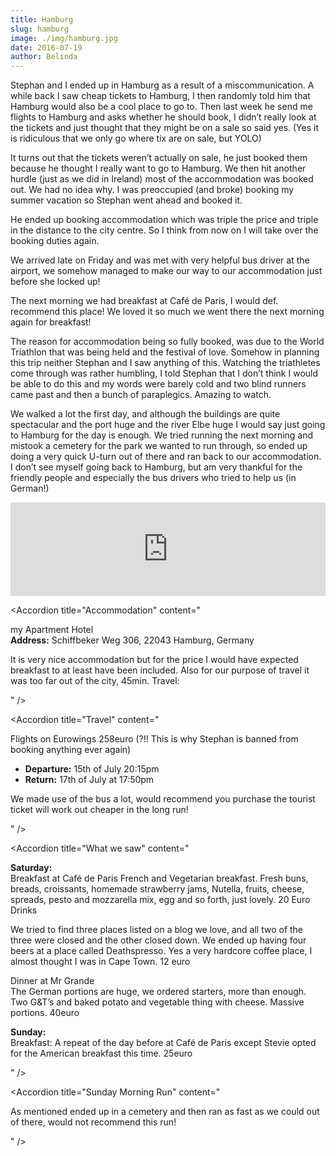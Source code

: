 ```yaml
---
title: Hamburg
slug: hamburg
image: ./img/hamburg.jpg
date: 2016-07-19
author: Belinda
---
```



Stephan and I ended up in Hamburg as a result of a miscommunication. A while back I saw cheap tickets to Hamburg, I then randomly told him that Hamburg would also be a cool place to go to. Then last week he send me flights to Hamburg and asks whether he should book, I didn’t really look at the tickets and just thought that they might be on a sale so said yes. (Yes it is ridiculous that we only go where tix are on sale, but YOLO)

It turns out that the tickets weren’t actually on sale, he just booked them because he thought I really want to go to Hamburg. We then hit another hurdle (just as we did in Ireland) most of the accommodation was booked out. We had no idea why. I was preoccupied (and broke) booking my summer vacation so Stephan went ahead and booked it.

He ended up booking accommodation which was triple the price and triple in the distance to the city centre. So I think from now on I will take over the booking duties again.

We arrived late on Friday and was met with very helpful bus driver at the airport, we somehow managed to make our way to our accommodation just before she locked up!

The next morning we had breakfast at Café de Paris, I would def. recommend this place! We loved it so much we went there the next morning again for breakfast!

The reason for accommodation being so fully booked, was due to the World Triathlon that was being held and the festival of love. Somehow in planning this trip neither Stephan and I saw anything of this. Watching the triathletes come through was rather humbling, I told Stephan that I don’t think I would be able to do this and my words were barely cold and two blind runners came past and then a bunch of paraplegics. Amazing to watch.

We walked a lot the first day, and although the buildings are quite spectacular and the port huge and the river Elbe huge I would say just going to Hamburg for the day is enough. We tried running the next morning and mistook a cemetery for the park we wanted to run through, so ended up doing a very quick U-turn out of there and ran back to our accommodation. I don’t see myself going back to Hamburg, but am very thankful for the friendly people and especially the bus drivers who tried to help us (in German!)

<div className="post-video">
  <iframe
    width="100%"
    height="auto"
    src="https://www.youtube.com/embed/-nvaY7bIa5E"
    frameborder="0"
    allow="accelerometer; autoplay; encrypted-media; gyroscope; picture-in-picture"
    allowfullscreen
  ></iframe>
</div>

<Accordion
  title="Accommodation"
  content="
  <p>my Apartment Hotel</br>
  <strong>Address:</strong> Schiffbeker Weg 306, 22043 Hamburg, Germany
<p>
  It is very nice accommodation but for the price I would have expected breakfast to at least have been included. Also for our purpose of travel it was too far out of the city, 45min.
Travel:
</p>
"
/>

<Accordion
  title="Travel"
  content="
  <p>
    Flights on Eurowings 258euro (?!! This is why Stephan is banned from booking anything ever again)
    </p>
<ul>
  <li><strong>Departure:</strong> 15th of July 20:15pm</li>
  <li><strong>Return:</strong> 17th of July at 17:50pm</li>
</ul>
<p>
  We made use of the bus a lot, would recommend you purchase the tourist ticket will work out cheaper in the long run!
</p>
"
/>

<Accordion
  title="What we saw"
  content="
  <p><strong>Saturday:</strong> </br>
  Breakfast at Café de Paris</>
  French and Vegetarian breakfast. Fresh buns, breads, croissants, homemade strawberry jams, Nutella, fruits, cheese, spreads, pesto and mozzarella mix, egg and so forth, just lovely. 20 Euro Drinks
  </p>
<p>
  We tried to find three places listed on a blog we love, and all two of the
  three were closed and the other closed down. We ended up having four beers at
  a place called Deathspresso. Yes a very hardcore coffee place, I almost
  thought I was in Cape Town. 12 euro
</p>

  <p>Dinner at Mr Grande </br>
  The German portions are huge, we ordered starters, more than enough.</br>
  Two G&T’s and baked potato and vegetable thing with cheese. Massive portions. 40euro</p>
  
  <p><strong>Sunday:</strong> </br>
  Breakfast: A repeat of the day before at Café de Paris except Stevie opted for the American breakfast this time. 25euro</p>
"
/>

<Accordion
  title="Sunday Morning Run"
  content="
<p>As mentioned ended up in a cemetery and then ran as fast as we could out of there, would not recommend this run!</p>
"
/>
